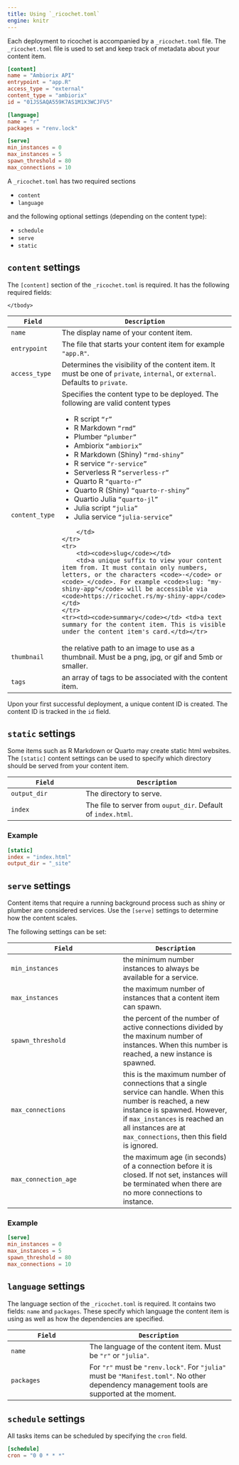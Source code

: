 ```yaml
---
title: Using `_ricochet.toml`
engine: knitr
---
```


Each deployment to ricochet is accompanied by a `_ricochet.toml` file. The `_ricochet.toml` file is used to set and keep track of metadata about your content item.



```toml
[content]
name = "Ambiorix API"
entrypoint = "app.R"
access_type = "external"
content_type = "ambiorix"
id = "01JSSAQA559K7AS1M1X3WCJFV5"

[language]
name = "r"
packages = "renv.lock"

[serve]
min_instances = 0
max_instances = 5
spawn_threshold = 80
max_connections = 10
```

A `_ricochet.toml` has two required sections

- `content`
- `language`

and the following optional settings (depending on the content type):

- `schedule`
- `serve`
- `static`

## `content` settings

The `[content]` section of the `_ricochet.toml` is required. It has the following required fields:

<table>
    <thead>
    <tr>
    <th>
        <code>Field</code>
    </th>
    <th>
        <code>Description</code>
    </th>
    </tr>
    </thead>
    <tbody>
    <tr>
      <td><code>name</code></td><td>The display name of your content item.</td>
    </tr>
    <tr><td><code>entrypoint</code></td> <td>The file that starts your content item for example `"app.R"`.</td></tr>
    <tr>
        <td><code>access_type</code></td> <td>Determines the visibility of the content item. It must be one of `private`, `internal`, or `external`. Defaults to `private`.</td>
    </tr>
    <tr>
        <td><code>content_type</code></td>
        <td>Specifies the content type to be deployed. The following are valid content types
            <ul>
                <li>R script <code>"r"</code></li>
                <li>R Markdown <code>"rmd"</code></li>
                <li>Plumber <code>"plumber"</code></li>
                <li>Ambiorix <code>"ambiorix"</code></li>
                <li>R Markdown (Shiny) <code>"rmd-shiny"</code></li>
                <li>R service <code>"r-service"</code></li>
                <li>Serverless R <code>"serverless-r"</code></li>
                <li>Quarto R <code>"quarto-r"</code></li>
                <li>Quarto R (Shiny) <code>"quarto-r-shiny"</code></li>
                <li>Quartio Julia <code>"quarto-jl"</code></li>
                <li>Julia script <code>"julia"</code></li>
                <li>Julia service <code>"julia-service"</code></li>
            </ul>
        </td>
    </tr>
    <tr>
        <td><code>slug</code></td>
        <td>a unique suffix to view your content item from. It must contain only numbers, letters, or the characters <code>-</code> or <code>_</code>. For example <code>slug: "my-shiny-app"</code> will be accessible via <code>https://ricochet.rs/my-shiny-app</code></td>
    </tr>
    <tr><td><code>summary</code></td> <td>a text summary for the content item. This is visible under the content item's card.</td></tr>
<tr><td><code>thumbnail</code></td> <td>the relative path to an image to use as a thumbnail. Must be a png, jpg, or gif and 5mb or smaller.</td></tr>
<tr><td><code>tags</code></td> <td>an array of tags to be associated with the content item.</td></tr>
    </tbody>
</table>

Upon your first successful deployment, a unique content ID is created. The content ID is tracked in the `id` field.


## `static` settings

Some items such as R Markdown or Quarto may create static html websites. The `[static]` content settings can be used to specify which directory should be served from your content item.

| `Field` | `Description` |
| ------- | -------------- |
| `output_dir` | The directory to serve. |
| `index` | The file to server from `ouput_dir`. Default of `index.html`. |

### Example

```toml
[static]
index = "index.html"
output_dir = "_site"
```

## `serve` settings

Content items that require a running background process such as shiny or plumber are considered services. Use the `[serve]` settings to determine how the content scales.

The following settings can be set:

| `Field`        | `Description` |
| -------------- | -------------- |
| `min_instances` | the minimum number instances to always be available for a service. |
| `max_instances` | the maximum number of instances that a content item can spawn. |
| `spawn_threshold` | the percent of the number of active connections divided by the maxinum number of instances. When this number is reached, a new instance is spawned. |
| `max_connections` | this is the maximum number of connections that a single service can handle. When this number is reached, a new instance is spawned. However, if `max_instances` is reached an all instances are at `max_connections`, then this field is ignored. |
| `max_connection_age` | the maximum age (in seconds) of a connection before it is closed. If not set, instances will be terminated when there are no more connections to instance. |


### Example

```toml
[serve]
min_instances = 0
max_instances = 5
spawn_threshold = 80
max_connections = 10
```

## `language` settings

The language section of the `_ricochet.toml` is required. It contains two fields: `name` and `packages`. These specify which language the content item is using as well as how the dependencies are specified.

| `Field` | `Description` |
| ------- | ------------- |
| `name` | The language of the content item. Must be `"r"` or `"julia"`. |
| `packages` | For `"r"` must be `"renv.lock"`. For `"julia"` must be `"Manifest.toml"`. No other dependency management tools are supported at the moment. |

## `schedule` settings

All tasks items can be scheduled by specifying the `cron` field.

```toml
[schedule]
cron = "0 0 * * *"
```
